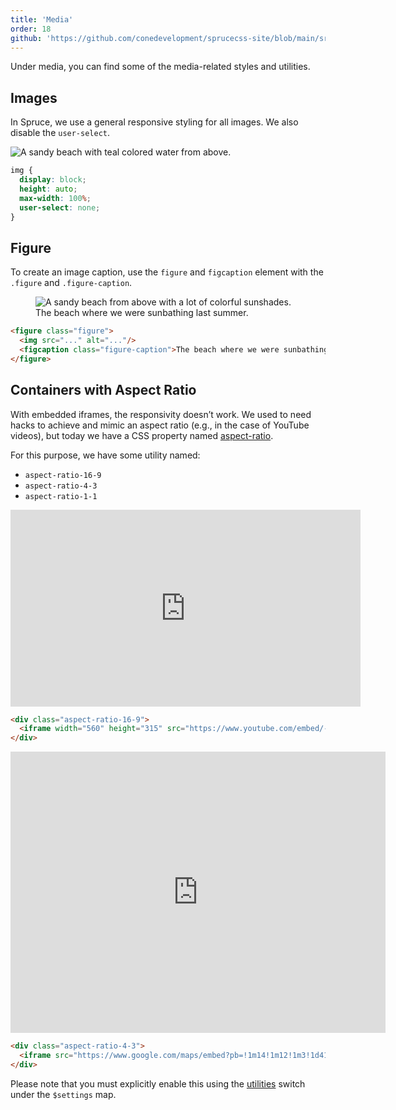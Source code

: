 ```yaml
---
title: 'Media'
order: 18
github: 'https://github.com/conedevelopment/sprucecss-site/blob/main/src/docs/elements/media.mdx'
---
```


<p class="lead">Under media, you can find some of the media-related styles and utilities.</p>

## Images

In Spruce, we use a general responsive styling for all images. We also disable the `user-select`.

<Preview>
  <img src="https://images.unsplash.com/photo-1515060939377-d73d9c162a66?ixlib=rb-1.2.1&ixid=MnwxMjA3fDB8MHxwaG90by1wYWdlfHx8fGVufDB8fHx8&auto=format&fit=crop&w=2052&q=80" alt="A sandy beach with teal colored water from above." />
</Preview>

```css
img {
  display: block;
  height: auto;
  max-width: 100%;
  user-select: none;
}
```

## Figure

To create an image caption, use the `figure` and `figcaption` element with the `.figure` and `.figure-caption`.

<Preview>
<figure class="figure">
  <img src="https://images.unsplash.com/photo-1534179639155-4910efc143c0?ixlib=rb-1.2.1&ixid=MnwxMjA3fDB8MHxwaG90by1wYWdlfHx8fGVufDB8fHx8&auto=format&fit=crop&w=1074&q=80" alt="A sandy beach from above with a lot of colorful sunshades."/>
  <figcaption class="figure-caption">The beach where we were sunbathing last summer.</figcaption>
</figure>
</Preview>

```html
<figure class="figure">
  <img src="..." alt="..."/>
  <figcaption class="figure-caption">The beach where we were sunbathing last summer.</figcaption>
</figure>
```

## Containers with Aspect Ratio

With embedded iframes, the responsivity doesn’t work. We used to need hacks to achieve and mimic an aspect ratio (e.g., in the case of YouTube videos), but today we have a CSS property named [aspect-ratio](https://developer.mozilla.org/en-US/docs/Web/CSS/aspect-ratio).

For this purpose, we have some utility named:

- `aspect-ratio-16-9`
- `aspect-ratio-4-3`
- `aspect-ratio-1-1`


<Preview>
<div class="aspect-ratio-16-9">
  <iframe width="560" height="315" src="https://www.youtube.com/embed/-6Xl9tBWt54" title="YouTube video player" frameborder="0" allow="accelerometer; autoplay; clipboard-write; encrypted-media; gyroscope; picture-in-picture" allowfullscreen="allowfullscreen"></iframe>
</div>
</Preview>

```html
<div class="aspect-ratio-16-9">
  <iframe width="560" height="315" src="https://www.youtube.com/embed/-6Xl9tBWt54" title="YouTube video player" frameborder="0" allow="accelerometer; autoplay; clipboard-write; encrypted-media; gyroscope; picture-in-picture" allowfullscreen="allowfullscreen"></iframe>
</div>
```

<Preview>
<div class="aspect-ratio-4-3">
  <iframe src="https://www.google.com/maps/embed?pb=!1m14!1m12!1m3!1d41126.9496578375!2d17.890734642764393!3d46.95617814407089!2m3!1f0!2f0!3f0!3m2!1i1024!2i768!4f13.1!5e0!3m2!1shu!2shu!4v1646924792947!5m2!1shu!2shu" width="600" height="450" style="border:0;" allowfullscreen="allowfullscreen" loading="lazy"></iframe>
</div>
</Preview>

```html
<div class="aspect-ratio-4-3">
  <iframe src="https://www.google.com/maps/embed?pb=!1m14!1m12!1m3!1d41126.9496578375!2d17.890734642764393!3d46.95617814407089!2m3!1f0!2f0!3f0!3m2!1i1024!2i768!4f13.1!5e0!3m2!1shu!2shu!4v1646924792947!5m2!1shu!2shu" width="600" height="450" style="border:0;" allowfullscreen="allowfullscreen" loading="lazy"></iframe>
</div>
```

<Notification type="info">
Please note that you must explicitly enable this using the <a href="/docs/customization/settings#utilities">utilities</a> switch under the <code>$settings</code> map.
</Notification>
